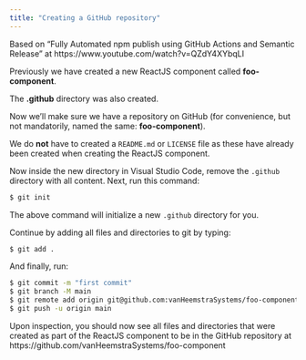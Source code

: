 ```yaml
---
title: "Creating a GitHub repository"
---
```


Based on "Fully Automated npm publish using GitHub Actions and Semantic Release" at https://www.youtube.com/watch?v=QZdY4XYbqLI

Previously we have created a new ReactJS component called **foo-component**.

The **.github** directory was also created. 

Now we'll make sure we have a repository on GitHub (for convenience, but not mandatorily, named the same: **foo-component**).

We do **not** have to created a ```README.md``` or ```LICENSE``` file as these have already been created when creating the ReactJS component.

Now inside the new directory in Visual Studio Code, remove the ```.github``` directory with all content. Next, run this command:

``` .sh
$ git init
```

The above command will initialize a new ```.github``` directory for you.

Continue by adding all files and directories to git by typing:

``` .sh
$ git add .
```

And finally, run:

``` .sh
$ git commit -m "first commit"
$ git branch -M main
$ git remote add origin git@github.com:vanHeemstraSystems/foo-component.git
$ git push -u origin main
```

Upon inspection, you should now see all files and directories that were created as part of the ReactJS component to be in the GitHub repository at https://github.com/vanHeemstraSystems/foo-component
